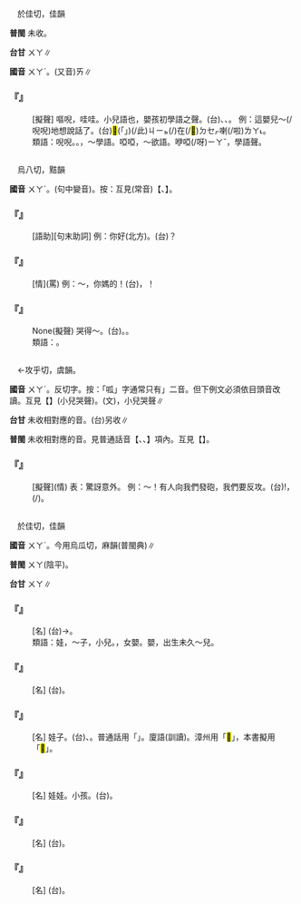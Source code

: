
=={{ruby|唲|ㄨㄚˊ}}==

　於佳切，佳韻

'''普閩''' 未收。

'''台甘''' <rt>ㄨㄚ</rt>∥

'''國音''' <rt>ㄨㄚˊ</rt>。(又音)<rt>ㄞ</rt>∥

    

==='''『{{ruby|唲|ㄨㄚˊ}}{{ruby|嘔|ㄡ}}』'''===
: [擬聲] 嘔唲，哇哇。小兒語也，嬰孩初學語{{ruby|哇|ㄨㄚ}}{{ruby|哇|ㄨㄚ}}之聲。(台){{ruby|<mark>&#xf9c5f;</mark>|ㄛˊ}}{{ruby|<mark>&#xf9c5f;</mark>|ㄛˊ}}、{{ruby|呵|ㄜˊ}}{{ruby|呵|ㄜˊ}}、{{ruby|( )|ㆧˊ}}{{ruby|( )|ㆧˊ}}。 例：這嬰兒～(/唲唲)地想說話了。(台)<mark>&#xffb50;</mark>(「{{ruby|此|ㄐㄧˋ}}{{ruby|一|ㄐㄧㆵ ͘}}」)(/此)<rt>ㄐㄧㆵ</rt>{{ruby|個|ㆤˊ}}{{ruby|<mark>&#xffb51;</mark>|ㆣㄧㄣˋ}}{{ruby|仔|ㄚ}}{{ruby|( )|ㄨˊ}}{{ruby|( )|ㄨˊ}}(/{{ruby|<mark>&#xf9c5f;</mark>|ㄛˊ}}{{ruby|<mark>&#xf9c5f;</mark>|ㄛˊ}}){{ruby|叫|ㄍㄧㄜ˪}}在(/<mark>&#xf9549;</mark>)<rt>ㄉㆤㆷ</rt>{{ruby|<mark>&#xffa49;</mark>|ㆠㆤㆷ}}{{ruby|/|ㆠㄨㆤㆷ}}{{ruby|講|ㄍㆲˋ}}{{ruby|→|ㄍㆲ}}{{ruby|話|ㄨㆤ˫}}喇(/啦)<rt>ㄌㄚ˪</rt>。
:類語：唲唲。{{ruby|唲|ㄨㄚˊ}}{{ruby|嘔|ㄡ}}。{{ruby|牙|ㄧㄚˊ}}{{ruby|牙|ㄧㄚˊ}}，～學語。啞啞，～欲語。咿啞(/呀)<rt>ㄧㄚˇ</rt>，學語聲。
:
    

=={{ruby|哇|ㄨㄚˊ}}==

　烏八切，黠韻

'''國音''' <rt>ㄨㄚˊ</rt>。(句中變音)。按：互見(常音)【{{ruby|哇|ㄨㄚ}}、{{ruby|哇|·ㄨㄚ}}】。

    

==='''『{{ruby|哇|ㄨㄚˊ}}』'''===
: [語助][句末助詞] 例：你好{{ruby|～|ㄨㄚˊ}}(北方)。(台){{ruby|近|ㄍㄨㄣ˫}}{{ruby|/|ㄍㄧㄣ˫}}{{ruby|來|ㄌㄞˊ}}{{ruby|好|ㄏㄜˋ}}{{ruby|無|·ㆠㄜˊ}}？
    

==='''『{{ruby|哇|ㄨㄚˊ}}{{ruby|塞|·ㄙㄞ}}』'''===
: [情](罵) 例：～，你媽的！(台){{ruby|哇|ㄨㄚ}}{{ruby|塞|ㄙㄞ˪}}，{{ruby|恁|ㄌㄧㄣˋ}}{{ruby|娘|ㄋㄧㄚˊ}}{{ruby|咧|ㄌㆤ˪}}！
    

==='''『{{ruby|哇|ㄨㄚˊ}}{{ruby|哇|ㄨㄚˊ}}{{ruby|叫|ㄐㄧㄠˋ}}』'''===
: None(擬聲) 哭得～。(台){{ruby|哭|ㄎㄠ˪}}{{ruby|<mark>&#xffa42;</mark>|ㄍㄚㆷ}}{{ruby|<mark>&#xf97ad;</mark>|ㄇㄚ˪}}{{ruby|<mark>&#xf97ad;</mark>|ㄇㄚ˪}}{{ruby|叫|ㄍㄧㄜ˪}}。{{ruby|喤|ㄏㆧˊ}}{{ruby|喤|ㄏㆧˊ}}{{ruby|叫|ㄍㄧㄜ˪}}。
:類語：{{ruby|唲|ㄨㄚˊ}}。
:
    

=={{ruby|呱|ㄨㄚˊ}}==

　←攻乎切，虞韻。

'''國音''' <rt>ㄨㄚˊ</rt>。反切字。按：「呱」字通常只有{{ruby|「|ㄍㄨ}}{{ruby|、|ㄨㄚ}}」二音。但下例文必須依目頭音改讀。互見【{{ruby|呱|ㄨㄚ}}】(小兒哭聲)。{{ruby|呱|ㄍㄨ}}(文)，小兒哭聲∥

'''台甘''' 未收相對應的音。(台)另收{{ruby|：|ㄍㆦ}}{{ruby|、|ㆦ}}{{ruby|、|ㄨㄚ}}∥

'''普閩''' 未收相對應的音。見普通話音【{{ruby|呱|ㄍㄨ}}、{{ruby|呱|ㄍㄨㄚ}}、{{ruby|呱|ㄍㄨㄚˇ}}】項內。互見【{{ruby|呱|ㄍㄨ}}】。

    

==='''『{{ruby|呱|ㄨㄚˊ}}』'''===
: [擬聲](情) 表：驚訝意外。 例：～！有人向我們發砲，我們要反攻。(台){{ruby|何|ㄨㄚˊ}}{{ruby|/|ㆣㄨㄚˊ}}!{{ruby|有|ㄨ˫}}{{ruby|人|ㄌㄤˊ}}{{ruby|向|ㄏㄧㆲ˪}}{{ruby|<mark>&#xffcf6;</mark>|ㄌㄢˋ}}{{ruby|發|ㄏㄨㄚㆵ}}{{ruby|砲|ㄆㄠ˪}}，{{ruby|<mark>&#xffcf6;</mark>|ㄌㄢˋ}}{{ruby|著|ㄉㄧㄜㆷ}}(/{{ruby|都|ㄉㄜ˫}}){{ruby|愛|ㄞ˪}}{{ruby|來|ㄌㄞˊ}}{{ruby|反|ㄏㄨㄢˋ}}{{ruby|攻|ㄍㆲ}}。
    

=={{ruby|娃|ㄨㄚˊ}}==

　於佳切，佳韻

'''國音''' <rt>ㄨㄚˊ</rt>。今用烏瓜切，麻韻(普閩典)∥

'''普閩''' <rt>ㄨㄚ</rt>(陰平)。

'''台甘''' <rt>ㄨㄚ</rt>∥

    

==='''『{{ruby|女|ㄋㄩˇ}}{{ruby|娃|ㄨㄚˊ}}{{ruby|兒|ㄦ}}』'''===
: [名] (台){{ruby|<mark>&#xffbb2;</mark>|ㄗㄚ}}{{ruby|母|ㆠㆦˋ}}→{{ruby|某|ㆠㆦˋ}}{{ruby|<mark>&#xffb51;</mark>|ㆣㄧㄣˋ}}{{ruby|仔|ㄚ}}。
:類語：娃，～子，小兒。{{ruby|囡|ㄋㄢ}}，女嬰。嬰，出生未久～兒。
:
    

==='''『{{ruby|胖|ㄆㄤˋ}}{{ruby|娃|ㄨㄚˊ}}{{ruby|兒|ㄦ}}』'''===
: [名] (台){{ruby|胖|ㄆㄤ˪}}{{ruby|胖|ㄆㄤ˪}}{{ruby|丌|ㆤ}}{{ruby|嬰|ㆥ}}{{ruby|/|ㆪ}}{{ruby|仔|ㄚ}}。
    

==='''『{{ruby|娃|ㄨㄚˊ}}{{ruby|娃|·ㄨㄚ}}』'''===
: [名] 娃子。(台){{ruby|<mark>&#xffb51;</mark>|ㆣㄧㄣˋ}}{{ruby|仔|ㄚ}}、{{ruby|嬰|ㆥ}}{{ruby|/|ㆪ}}{{ruby|仔|ㄚ}}。普通話用「{{ruby|囡|ㄋㄢˋ}}」。廈語{{ruby|：|ㆣㄧㄣˋ}}(訓讀)。漳州用「<mark>&#xf9877;</mark>」，本書擬用「<mark>&#xffb51;</mark>」。
    

==='''『{{ruby|娃|ㄨㄚˊ}}{{ruby|子|·ㄗˇ}}』'''===
: [名] 娃娃。小孩。(台){{ruby|動|ㄉㆲ˫}}{{ruby|物|ㆠㄨㆵ ͘}}{{ruby|丌|ㆤ}}{{ruby|囝|ㄍㆩˋ}}{{ruby|/|ㄍㄧㆩˋ}}。
    

==='''『{{ruby|嬌|ㄐㄧㄠ}}{{ruby|娃|ㄨㄚˊ}}』'''===
: [名] (台){{ruby|<mark>&#xffad0;</mark>|ㄙㄨㄧˋ}}{{ruby|<mark>&#xffbb2;</mark>|ㄗㄚ}}{{ruby|<mark>&#xffa44;</mark>|ㆠㆦˋ}}{{ruby|<mark>&#xffb51;</mark>|ㆣㄧㄣˋ}}{{ruby|仔|ㄚ}}。
    

==='''『{{ruby|雞|ㄐㄧ}}{{ruby|娃|ㄨㄚˊ}}』'''===
: [名] (台){{ruby|雞|ㄍㄨㆤ}}{{ruby|/|ㄍㆤ}}{{ruby|仔|ㄚ}}{{ruby|囝|ㄍㆩˋ}}{{ruby|/|ㄍㄧㆩˋ}}。
    
